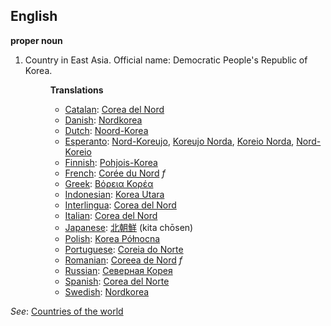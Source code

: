 ==English==

'''proper noun'''

# Country in East Asia. Official name: Democratic People's Republic of Korea.
#:'''Translations'''
#:*[[Catalan]]: [[Corea del Nord]]
#:*[[Danish]]: [[Nordkorea]]
#:*[[Dutch]]: [[Noord-Korea]]
#:*[[Esperanto]]: [[Nord-Koreujo]], [[Koreujo Norda]], [[Koreio Norda]], [[Nord-Koreio]]
#:*[[Finnish]]: [[Pohjois-Korea]]
#:*[[French]]: [[Corée du Nord]] ''f''
#:*[[Greek]]: [[Βόρεια Κορέα]]
#:*[[Indonesian]]: [[Korea Utara]]
#:*[[Interlingua]]: [[Corea del Nord]]
#:*[[Italian]]: [[Corea del Nord]]
#:*[[Japanese]]: [[北朝鮮]] (kita chōsen)
#:*[[Polish]]: [[Korea Północna]]
#:*[[Portuguese]]: [[Coreia do Norte]]
#:*[[Romanian]]: [[Coreea de Nord]] ''f''
#:*[[Russian]]: [[Северная Корея]]
#:*[[Spanish]]: [[Corea del Norte]]
#:*[[Swedish]]: [[Nordkorea]]

''See'': [[Countries of the world]]